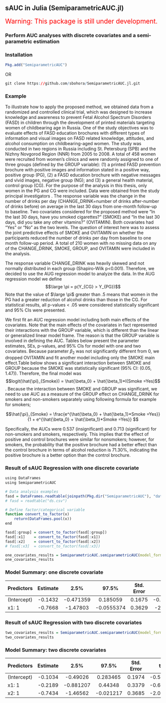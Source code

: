 ## sAUC in Julia (SemiparametricAUC.jl)

<span style="color:red; font-size:150%">Warning: This package is still under development.</span>

### Perform AUC analyses with discrete covariates and a semi-parametric estimation

### Installation
```r
Pkg.add("SemiparametricAUC")
```

OR

```r
git clone https://github.com/sbohora/SemiparametricAUC.jl.git
```

### Example

To illustrate how to apply the proposed method, we obtained data from a randomized and controlled clinical trial, which was designed to increase knowledge and awareness to prevent Fetal Alcohol Spectrum Disorders (FASD) in children through the development of printed materials targeting women of childbearing age in Russia. One of the study objectives was to evaluate effects of FASD education brochures with different types of information and visual images on FASD related knowledge, attitudes, and alcohol consumption on childbearing-aged women. The study was conducted in two regions in Russia including St. Petersburg (SPB) and the Nizhny Novgorod Region (NNR) from 2005 to 2008. A total of 458 women were recruited from women's clinics and were randomly assigned to one of three groups (defined by the GROUP variable): (1) a printed FASD prevention brochure with positive images and information stated in a positive way, positive group (PG), (2) a FASD education brochure with negative messages and vivid images, negative group (NG); and (3) a general health material, control group (CG). For the purpose of the analysis in this thesis, only women in the PG and CG were included. Data were obtained from the study principal investigators . The response variable was the change in the number of drinks per day (CHANGE_DRINK=number of drinks after-number of drinks before) on average in the last 30 days from one-month follow-up to baseline. Two covariates considered for the proposed method were "In the last 30 days, have you smoked cigarettes?" (SMOKE) and  "In the last 30 days, did you take any other vitamins?" (OVITAMIN). Both covariates had "Yes" or "No" as the two levels. The question of interest here was to assess the joint predictive effects of SMOKE and OVITAMIN on whether the participants reduced the number of drinks per day from baseline to one month follow-up period. A total of 210 women with no missing data on any of the CHANGE_DRINK, SMOKE, GROUP, and OVITAMIN were included in the analysis.

The response variable CHANGE_DRINK was heavily skewed and not normally distributed in each group  (Shapiro-Wilk p<0.001). Therefore, we decided to use the AUG regression model to analyze the data.  In the AUG regression model we define
$$\large \pi = p(Y_{CG} > Y_{PG})$$ Note that the value of $\large \pi$ greater than .5 means that women in the PG had a greater reduction of alcohol drinks than those in the CG. For statistical results, all p-values < .05 were considered statistically significant and 95% CIs were presented.

We first fit an AUC regression model including both main effects of the covariates.  Note that the main effects of the covariates in fact represented their interactions with the GROUP variable, which is different than the linear or generalized linear model frame.  The reason is that the GROUP variable is involved in defining the AUC.  Tables below present the parameter estimates, SEs, p-values, and 95% CIs for model with one and two covariates.  Because parameter $\beta_2$ was not significantly different from 0, we dropped OVITAMIN and fit another model including only the SMOKE main effect.Table below shows a significant interaction between SMOKE and GROUP because the SMOKE was statistically significant (95% CI: (0.05, 1.47)). Therefore, the final model was $$logit(\hat{\pi}_{Smoke}) = \hat{\beta_0} + \hat{\beta_1}*I(Smoke =Yes)$$.  Because the interaction between SMOKE and GROUP was significant, we need to use AUC as a measure of the GROUP effect on CHANGE_DRINK for smokers and non-smokers separately using following formula for example for smokers;

$$\hat{\pi}_{Smoke} = \frac{e^{\hat{\beta_0} + \hat{\beta_1}*Smoke =Yes}}{1 + e^{\hat{\beta_0} + \hat{\beta_1}*Smoke =Yes}} $$

Specifically, the AUCs were 0.537 (insignificant) and 0.713 (significant) for non-smokers and smokers, respectively.  This implies that the effect of positive and control brochures were similar for nonsmokers; however, for smokers, the probability that the positive brochure had a better effect than the control brochure in terms of alcohol reduction is 71.30%, indicating the positive brochure is a better option than the control brochure.

### Result of sAUC Regression with one discrete covariate

```r
using DataFrames
using SemiparametricAUC

# Data analysis examples
fasd = DataFrames.readtable(joinpath(Pkg.dir("SemiparametricAUC"), "data/fasd.csv"))
# fasd = readtable("ds.csv")

# Define factor/categorical variable
function convert_to_factor(x)
    return(DataFrames.pool(x))
end

fasd[:group] = convert_to_factor(fasd[:group])
fasd[:x1]    = convert_to_factor(fasd[:x1])
fasd[:x2]    = convert_to_factor(fasd[:x2])
# fasd[:x3]  = convert_to_factor(fasd[:x3])

one_covariates_results = SemiparametricAUC.semiparametricAUC(model_formula = y ~ x1, treatment_group = :group, data = fasd)
one_covariates_results
```



### Model Summary: one discrete covariate

|Predictors    | Estimate |     2.5% |    97.5% | Std. Error | t | _p_ |
|--------------|:-----------:|:----------:|:----------:|:----------:|:----------:|----------:|
|(Intercept)   |-0.1432| -0.471359|   0.185059|    0.1675| -0.8548|  0.392634|
|x1: 1         |-0.7668|  -1.47803 |-0.0555374|    0.3629|  -2.113 |0.0346002|


### Result of sAUC Regression with two discrete covariates

```r
two_covariates_results = SemiparametricAUC.semiparametricAUC(model_formula = y ~ x1 + x2, treatment_group = :group, data = fasd)
two_covariates_results
```

### Model Summary: two discrete covariates
|Predictors    | Estimate |     2.5% |    97.5% | Std. Error | t | _p_ |
|--------------|:-----------:|:----------:|:----------:|:----------:|:----------:|----------:|
|(Intercept) |  -0.1034 | -0.49026 | 0.283465|    0.1974| -0.5238|  0.600387|
|x1: 1     |    -0.2189| -0.881207|   0.44348|    0.3379| -0.6476|  0.517213|
|x2: 1       |  -0.7434 | -1.46562 |-0.021217|    0.3685| -2.0175| 0.0436388|

